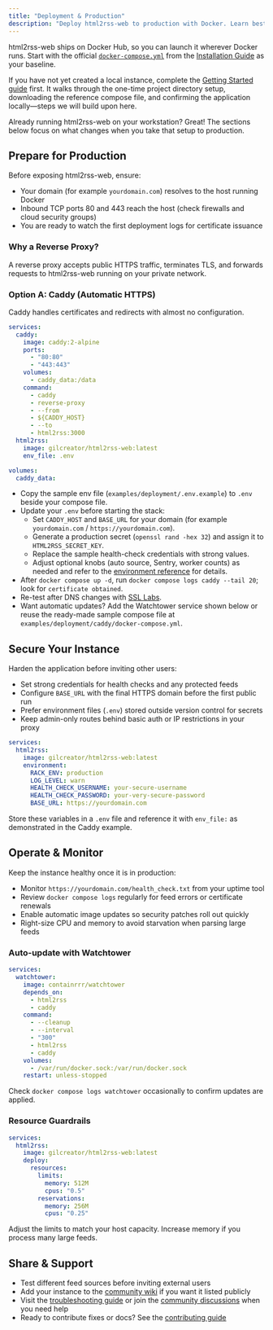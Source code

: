 ```yaml
---
title: "Deployment & Production"
description: "Deploy html2rss-web to production with Docker. Learn best practices for hosting public instances with security, monitoring, and reliability."
---
```


html2rss-web ships on Docker Hub, so you can launch it wherever Docker runs. Start with the official [`docker-compose.yml`](https://github.com/html2rss/html2rss-web/blob/master/docker-compose.yml) from the [Installation Guide](/web-application/getting-started) as your baseline.

If you have not yet created a local instance, complete the [Getting Started guide](/web-application/getting-started) first. It walks through the one-time project directory setup, downloading the reference compose file, and confirming the application locally—steps we will build upon here.

Already running html2rss-web on your workstation? Great! The sections below focus on what changes when you take that setup to production.

## Prepare for Production

Before exposing html2rss-web, ensure:

- Your domain (for example `yourdomain.com`) resolves to the host running Docker
- Inbound TCP ports 80 and 443 reach the host (check firewalls and cloud security groups)
- You are ready to watch the first deployment logs for certificate issuance

### Why a Reverse Proxy?

A reverse proxy accepts public HTTPS traffic, terminates TLS, and forwards requests to html2rss-web running on your private network.

### Option A: Caddy (Automatic HTTPS)

Caddy handles certificates and redirects with almost no configuration.

```yaml
services:
  caddy:
    image: caddy:2-alpine
    ports:
      - "80:80"
      - "443:443"
    volumes:
      - caddy_data:/data
    command:
      - caddy
      - reverse-proxy
      - --from
      - ${CADDY_HOST}
      - --to
      - html2rss:3000
  html2rss:
    image: gilcreator/html2rss-web:latest
    env_file: .env

volumes:
  caddy_data:
```

- Copy the sample env file (`examples/deployment/.env.example`) to `.env` beside your compose file.
- Update your `.env` before starting the stack:
  - Set `CADDY_HOST` and `BASE_URL` for your domain (for example `yourdomain.com` / `https://yourdomain.com`).
  - Generate a production secret (`openssl rand -hex 32`) and assign it to `HTML2RSS_SECRET_KEY`.
  - Replace the sample health-check credentials with strong values.
  - Adjust optional knobs (auto source, Sentry, worker counts) as needed and refer to the [environment reference](/web-application/reference/env-variables) for details.
- After `docker compose up -d`, run `docker compose logs caddy --tail 20`; look for `certificate obtained`.
- Re-test after DNS changes with [SSL Labs](https://www.ssllabs.com/ssltest/).
- Want automatic updates? Add the Watchtower service shown below or reuse the ready-made sample compose file at `examples/deployment/caddy/docker-compose.yml`.

## Secure Your Instance

Harden the application before inviting other users:

- Set strong credentials for health checks and any protected feeds
- Configure `BASE_URL` with the final HTTPS domain before the first public run
- Prefer environment files (`.env`) stored outside version control for secrets
- Keep admin-only routes behind basic auth or IP restrictions in your proxy

```yaml
services:
  html2rss:
    image: gilcreator/html2rss-web:latest
    environment:
      RACK_ENV: production
      LOG_LEVEL: warn
      HEALTH_CHECK_USERNAME: your-secure-username
      HEALTH_CHECK_PASSWORD: your-very-secure-password
      BASE_URL: https://yourdomain.com
```

Store these variables in a `.env` file and reference it with `env_file:` as demonstrated in the Caddy example.

## Operate & Monitor

Keep the instance healthy once it is in production:

- Monitor `https://yourdomain.com/health_check.txt` from your uptime tool
- Review `docker compose logs` regularly for feed errors or certificate renewals
- Enable automatic image updates so security patches roll out quickly
- Right-size CPU and memory to avoid starvation when parsing large feeds

### Auto-update with Watchtower

```yaml
services:
  watchtower:
    image: containrrr/watchtower
    depends_on:
      - html2rss
      - caddy
    command:
      - --cleanup
      - --interval
      - "300"
      - html2rss
      - caddy
    volumes:
      - /var/run/docker.sock:/var/run/docker.sock
    restart: unless-stopped
```

Check `docker compose logs watchtower` occasionally to confirm updates are applied.

### Resource Guardrails

```yaml
services:
  html2rss:
    image: gilcreator/html2rss-web:latest
    deploy:
      resources:
        limits:
          memory: 512M
          cpus: "0.5"
        reservations:
          memory: 256M
          cpus: "0.25"
```

Adjust the limits to match your host capacity. Increase memory if you process many large feeds.

## Share & Support

- Test different feed sources before inviting external users
- Add your instance to the [community wiki](https://github.com/html2rss/html2rss-web/wiki/Instances) if you want it listed publicly
- Visit the [troubleshooting guide](/troubleshooting/troubleshooting) or join the [community discussions](https://github.com/orgs/html2rss/discussions) when you need help
- Ready to contribute fixes or docs? See the [contributing guide](/get-involved/contributing)
